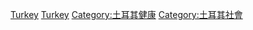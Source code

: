 {{Commons category|Death in Turkey}}

[[Category:亞洲各國死亡|Turkey]]
[[Category:歐洲各國死亡|Turkey]]
[[Category:土耳其健康|Category:土耳其健康]]
[[Category:土耳其社會|Category:土耳其社會]]